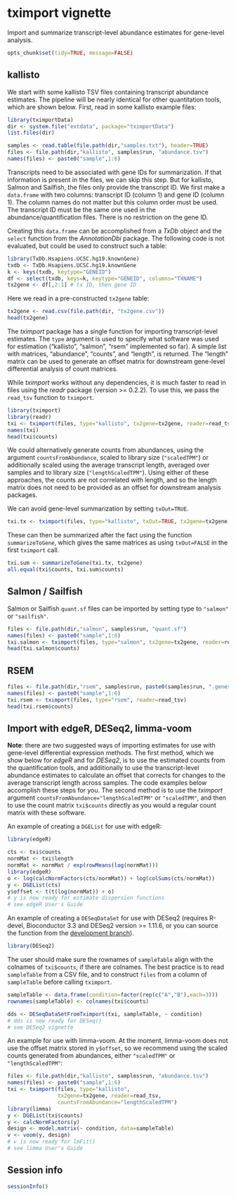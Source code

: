 <!--
%\VignetteEngine{knitr}
%\VignetteIndexEntry{tximport}
-->

# tximport vignette

Import and summarize transcript-level abundance estimates for
gene-level analysis.

```r
opts_chunk$set(tidy=TRUE, message=FALSE)
```

## kallisto

We start with some kallisto TSV files containing transcript
abundance estimates. The pipeline will be nearly
identical for other quantitation tools, which are shown below.
First, read in some kallisto example files:

```r
library(tximportData)
dir <- system.file("extdata", package="tximportData")
list.files(dir)
```

```r
samples <- read.table(file.path(dir,"samples.txt"), header=TRUE)
files <- file.path(dir,"kallisto", samples$run, "abundance.tsv")
names(files) <- paste0("sample",1:6)
```

Transcripts need to be associated with gene IDs for summarization.
If that information is present in the files, we can skip this step.
But for kallisto, Salmon and Sailfish, the files only provide the transcript ID.
We first make a `data.frame` with two columns: transcript ID (column
1) and gene ID (column 1).
The column names do not matter but this column order must be used.
The transcript ID must be the same one used in the abundance/quantification
files. There is no restriction on the gene ID.

Creating this `data.frame` can be accomplished from a *TxDb* object
and the `select` function from the *AnnotationDbi* package. The
following code is not evaluated, but could be used to construct
such a table:

```r
library(TxDb.Hsapiens.UCSC.hg19.knownGene)
txdb <- TxDb.Hsapiens.UCSC.hg19.knownGene
k <- keys(txdb, keytype="GENEID")
df <- select(txdb, keys=k, keytype="GENEID", columns="TXNAME")
tx2gene <- df[,2:1] # tx ID, then gene ID
```

Here we read in a pre-constructed `tx2gene` table:

```r
tx2gene <- read.csv(file.path(dir, "tx2gene.csv"))
head(tx2gene)
```

The *tximport* package has a single function for importing transcript-level estimates.
The `type` argument is used to specify what software was used for estimation
("kallisto", "salmon", "rsem" implemented so far).
A simple list with matrices, "abundance", "counts", and "length", is returned.
The "length" matrix can be used to generate an offset matrix for downstream
gene-level differential analysis of count matrices.

While *tximport* works without any dependencies, it is much faster to
read in files using the *readr* package (version >= 0.2.2).
To use this, we pass the `read_tsv` function to `tximport`.

```r
library(tximport)
library(readr)
txi <- tximport(files, type="kallisto", tx2gene=tx2gene, reader=read_tsv)
names(txi)
head(txi$counts)
```

We could alternatively generate counts from abundances, 
using the argument `countsFromAbundance`,
scaled to library size (`"scaledTPM"`) or additionally scaled 
using the average transcript length,
averaged over samples and to library size (`"lengthScaledTPM"`). 
Using either of these approaches, the counts are not correlated 
with length, and so the length matrix does not need to be provided as an offset
for downstream analysis packages.

We can avoid gene-level summarization by setting `txOut=TRUE`.

```r
txi.tx <- tximport(files, type="kallisto", txOut=TRUE, tx2gene=tx2gene, reader=read_tsv)
```

These can then be summarized after the fact using the function
`summarizeToGene`, which gives the same matrices as using
`txOut=FALSE` in the first `tximport` call.

```r
txi.sum <- summarizeToGene(txi.tx, tx2gene)
all.equal(txi$counts, txi.sum$counts)
```

## Salmon / Sailfish

Salmon or Sailfish `quant.sf` files can be imported by setting type to
`"salmon"` or `"sailfish"`.

```r
files <- file.path(dir,"salmon", samples$run, "quant.sf")
names(files) <- paste0("sample",1:6)
txi.salmon <- tximport(files, type="salmon", tx2gene=tx2gene, reader=read_tsv)
head(txi.salmon$counts)
```

## RSEM

```r
files <- file.path(dir,"rsem", samples$run, paste0(samples$run, ".genes.results"))
names(files) <- paste0("sample",1:6)
txi.rsem <- tximport(files, type="rsem", reader=read_tsv)
head(txi.rsem$counts)
```

## Import with edgeR, DESeq2, limma-voom

**Note**: there are two suggested ways of importing estimates
for use with gene-level differential expression methods. The first method,
which we show below for *edgeR* and for *DESeq2*, is to use the
estimated counts from the quantification tools, and additionally to use the
transcript-level abundance estimates to calculate an offset that
corrects for changes to the average transcript length across samples.
The code examples below accomplish these steps for you.
The second method is to use the *tximport* argument
`countsFromAbundance="lengthScaledTPM"` or `"scaledTPM"`,
and then to use the count matrix `txi$counts` directly
as you would a regular count matrix with these software.

An example of creating a `DGEList` for use with edgeR:

```r
library(edgeR)
```

```r
cts <- txi$counts
normMat <- txi$length
normMat <- normMat / exp(rowMeans(log(normMat)))
library(edgeR)
o <- log(calcNormFactors(cts/normMat)) + log(colSums(cts/normMat))
y <- DGEList(cts)
y$offset <- t(t(log(normMat)) + o)
# y is now ready for estimate dispersion functions
# see edgeR User's Guide
```

An example of creating a `DESeqDataSet` for use with DESeq2
(requires R-devel, Bioconductor 3.3 and DESeq2 version >= 1.11.6, or
you can source the function from the 
[development branch](https://github.com/Bioconductor-mirror/DESeq2/blob/master/R/AllClasses.R#L318-L333)).

```r
library(DESeq2)
```

The user should make sure the rownames of `sampleTable` align with the
colnames of `txi$counts`, if there are colnames. The best practice is
to read `sampleTable` from a CSV file, and to construct `files` from a
column of `sampleTable` before calling `tximport`.

```r
sampleTable <- data.frame(condition=factor(rep(c("A","B"),each=3)))
rownames(sampleTable) <- colnames(txi$counts)
```

```r
dds <- DESeqDataSetFromTximport(txi, sampleTable, ~ condition)
# dds is now ready for DESeq()
# see DESeq2 vignette
```

An example for use with limma-voom. At the moment, limma-voom does not
use the offset matrix stored in `y$offset`, so we recommend using
the scaled counts generated from abundances, either `"scaledTPM"`
or `"lengthScaledTPM"`:

```r
files <- file.path(dir,"kallisto", samples$run, "abundance.tsv")
names(files) <- paste0("sample",1:6)
txi <- tximport(files, type="kallisto",
                tx2gene=tx2gene, reader=read_tsv,
                countsFromAbundance="lengthScaledTPM")
library(limma)
y <- DGEList(txi$counts)
y <- calcNormFactors(y)
design <- model.matrix(~ condition, data=sampleTable)
v <- voom(y, design)
# v is now ready for lmFit()
# see limma User's Guide
```

## Session info

```r
sessionInfo()
```
